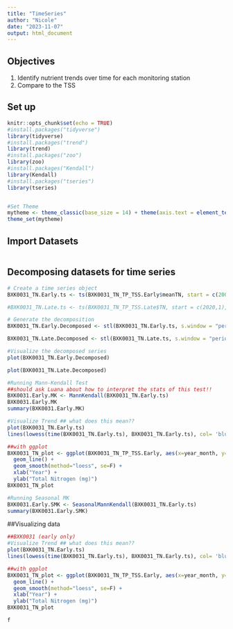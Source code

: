 ```yaml
---
title: "TimeSeries"
author: "Nicole"
date: "2023-11-07"
output: html_document
---
```

## Objectives
1. Identify nutrient trends over time for each monitoring station
2. Compare to the TSS

## Set up
```r
knitr::opts_chunk$set(echo = TRUE)
#install.packages("tidyverse")
library(tidyverse)
#install.packages("trend")
library(trend)
#install.packages("zoo")
library(zoo)
#install.packages("Kendall")
library(Kendall)
#install.packages("tseries")
library(tseries)


#Set Theme
mytheme <- theme_classic(base_size = 14) + theme(axis.text = element_text(color = "black"), legend.position = "top")
theme_set(mytheme)
```

## Import Datasets
```r

```

## Decomposing datasets for time series
```r
# Create a time series object
BXK0031_TN.Early.ts <- ts(BXK0031_TN_TP_TSS.Early$meanTN, start = c(2003,3), frequency =12)

#BXK0031_TN.Late.ts <- ts(BXK0031_TN_TP_TSS.Late$TN, start = c(2020,1), end = c(2022, 12), frequency =12)

# Generate the decomposition
BXK0031_TN.Early.Decomposed <- stl(BXK0031_TN.Early.ts, s.window = "periodic")

BXK0031_TN.Late.Decomposed <- stl(BXK0031_TN.Late.ts, s.window = "periodic")

#Visualize the decomposed series
plot(BXK0031_TN.Early.Decomposed)

plot(BXK0031_TN.Late.Decomposed)

#Running Mann-Kendall Test
##should ask Luana about how to interpret the stats of this test!!
BXK0031.Early.MK <- MannKendall(BXK0031_TN.Early.ts)
BXK0031.Early.MK
summary(BXK0031.Early.MK)

#Visualize Trend ## what does this mean??
plot(BXK0031_TN.Early.ts)
lines(lowess(time(BXK0031_TN.Early.ts), BXK0031_TN.Early.ts), col= 'blue')

##with ggplot
BXK0031_TN_plot <- ggplot(BXK0031_TN_TP_TSS.Early, aes(x=year_month, y=meanTN)) +
  geom_line() +
  geom_smooth(method="loess", se=F) +
  xlab("Year") +
  ylab("Total Nitrogen (mg)")
BXK0031_TN_plot

#Running Seasonal MK
BXK0031.Early.SMK <- SeasonalMannKendall(BXK0031_TN.Early.ts)
summary(BXK0031.Early.SMK)

```

##Visualizing data
```r
##BXK0031 (early only)
#Visualize Trend ## what does this mean??
plot(BXK0031_TN.Early.ts)
lines(lowess(time(BXK0031_TN.Early.ts), BXK0031_TN.Early.ts), col= 'blue')

##with ggplot
BXK0031_TN_plot <- ggplot(BXK0031_TN_TP_TSS.Early, aes(x=year_month, y=meanTN)) +
  geom_line() +
  geom_smooth(method="loess", se=F) +
  xlab("Year") +
  ylab("Total Nitrogen (mg)")
BXK0031_TN_plot

f

```

